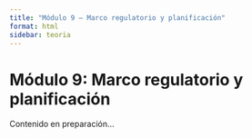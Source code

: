 ```yaml
---
title: "Módulo 9 – Marco regulatorio y planificación"
format: html
sidebar: teoria
---
```


# Módulo 9: Marco regulatorio y planificación

Contenido en preparación...
